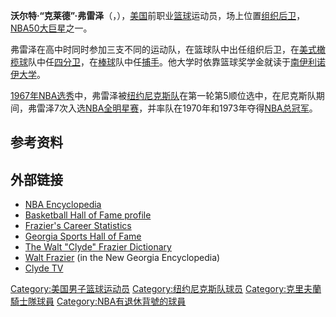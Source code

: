 {{noteTA
|G1=NBA
}}
{{Short description|American basketball player}}
{{Infobox basketball biography
| name = Walt Frazier<br/>華特·弗雷澤
| image = Walt Frazier (cropped).jpg
| caption = 2020年3月的弗雷澤
| height_ft = 6
| height_in = 4
| weight_lb = 200
| birth_date = {{birth date and age|1945|03|29}}
| birth_place = [[喬治亞州|喬治亞州]][[亞特蘭大|亞特蘭大]]
| nationality = {{USA}}
| high_school = {{nowrap|[[David_T._Howard_High_School|David T. Howard]] (Atlanta, Georgia)}}
| college = [[Southern_Illinois_Salukis_men's_basketball|Southern Illinois]] (1963–1967)
| draft_year = 1967
| draft_round = 1
| draft_pick = 5
| draft_team = [[紐約尼克|紐約尼克]]
| career_start = 1967
| career_end = 1979
| career_position = [[控球後衛|控球後衛]]
| career_number = 10, 11
| years1 = {{nbay|1967|start}}–{{nbay|1976|end}}
| team1 = [[紐約尼克|紐約尼克]]
| years2 = {{nbay|1977|start}}–{{nbay|1979|start}}
| team2 = [[克里夫蘭騎士|克里夫蘭騎士]]
| highlights = 
* 2× [[NBA總冠軍|NBA總冠軍]] ({{nbafy|1970}}, {{nbafy|1973}})
* 7× [[NBA全明星|NBA全明星]] ({{nasg|1970}}–{{nasg|1976}})     
* [[NBA全明星賽MVP|NBA全明星賽MVP]] ({{nasg|1975}})
* 4× [[NBA最佳陣容|NBA最佳陣容第一隊]] ({{nbay|1969|end}}, {{nbay|1971|end}}, {{nbay|1973|end}}, {{nbay|1974|end}})
* 2× [[NBA最佳陣容|NBA最佳陣容第二隊]] ({{nbay|1970|end}}, {{nbay|1972|end}})
* 7× [[NBA最佳防守陣容|NBA最佳防守陣容第一隊]] ({{nbay|1968|end}}–1975)
* [[NBA最佳新秀陣容|NBA最佳新秀陣容第一隊]] ({{nbay|1967|end}})
* [[奈史密斯篮球名人纪念堂|奈史密斯篮球名人纪念堂]]（1987）
* [[NBA50大巨星|NBA50大巨星]]（{{nbay|1996|start}}）
* [[NBA75大球星|NBA75大球星]]（{{nbay|2021|start}}）
* 10號球衣[[紐約尼克|紐約尼克]]退休
* [[National_Invitation_Tournament#Men's_postseason_NIT_champions|NIT champion]] ([[1967_National_Invitation_Tournament|1967]])
* NIT MVP (1967)
* No. 52 [[Southern_Illinois_Salukis_men's_basketball#Retired_numbers|retired by Southern Illinois Salukis]]
| stat1label = [[得分_(籃球)|得分]]
| stat1value = 15,581 (18.9分)
| stat2label = [[籃板|籃板]]
| stat2value = 4,830 (5.9個)
| stat3label = [[助攻|助攻]]
| stat3value = 5,040 (6.1次)
| HOF_player = walt-frazier
| CBBASKHOF_year = 2006
}}

'''沃尔特·“克莱德”·弗雷泽'''（{{lang-en|'''Walter "Clyde" Frazier'''}}，{{bd|1945年|3月29日|catIdx=Frazier}}），[[美国|美国]]前职业[[篮球|篮球]]运动员，场上位置[[组织后卫|组织后卫]]，[[NBA50大巨星|NBA50大巨星]]之一。

弗雷泽在高中时同时参加三支不同的运动队，在篮球队中出任组织后卫，在[[美式橄榄球|美式橄榄球]]队中任[[四分卫|四分卫]]，在[[棒球|棒球]]队中任[[捕手|捕手]]。他大学时依靠篮球奖学金就读于[[南伊利诺伊大学|南伊利诺伊大学]]。

[[1967年NBA选秀|1967年NBA选秀]]中，弗雷泽被[[纽约尼克斯队|纽约尼克斯队]]在第一轮第5顺位选中，在尼克斯队期间，弗雷泽7次入选[[NBA全明星赛|NBA全明星赛]]，并率队在1970年和1973年夺得[[NBA总冠军|NBA总冠军]]。

== 参考资料 ==
{{reflist}}

==外部链接==
* [http://www.nba.com/history/players/frazier_bio.html NBA Encyclopedia] {{Wayback|url=http://www.nba.com/history/players/frazier_bio.html |date=20090227145711 }}
* [https://web.archive.org/web/20070205085251/http://www.hoophall.com/halloffamers/Frazier.htm Basketball Hall of Fame profile]
* [http://www.basketball-reference.com/players/f/fraziwa01.html Frazier's Career Statistics] {{Wayback|url=http://www.basketball-reference.com/players/f/fraziwa01.html |date=20090218231612 }}
*[http://www.gshf.org Georgia Sports Hall of Fame] {{Wayback|url=http://www.gshf.org/ |date=20060613054326 }}
* [http://www.widewordofsports.com/Features/Walt_Frazier_Dictionary.htm The Walt "Clyde" Frazier Dictionary] {{Wayback|url=http://www.widewordofsports.com/Features/Walt_Frazier_Dictionary.htm |date=20200406003330 }}
* [http://www.georgiaencyclopedia.org/nge/Article.jsp?path=/SportsRecreation/IndividualandTeamSports/Basketball&id=h-1985 Walt Frazier] {{Wayback|url=http://www.georgiaencyclopedia.org/nge/Article.jsp?path=%2FSportsRecreation%2FIndividualandTeamSports%2FBasketball&id=h-1985 |date=20120329151602 }}  (in the New Georgia Encyclopedia)
* [https://web.archive.org/web/20070703224700/http://weblogs.newsday.com/sports/KBQB_blog/2007/11/i_want_my_clyde_tv.html Clyde TV]

{{1967 NBA Draft}}
{{NBA50}}
{{NBA75}}
{{New York Knicks 1969-70 NBA champions}}
{{New York Knicks 1972-73 NBA champions}}
{{Authority control}}
{{DEFAULTSORT:Frazier, Walt}}
[[Category:美国男子篮球运动员|Category:美国男子篮球运动员]]
[[Category:纽约尼克斯队球员|Category:纽约尼克斯队球员]]
[[Category:克里夫蘭騎士隊球員|Category:克里夫蘭騎士隊球員]]
[[Category:NBA有退休背號的球員|Category:NBA有退休背號的球員]]